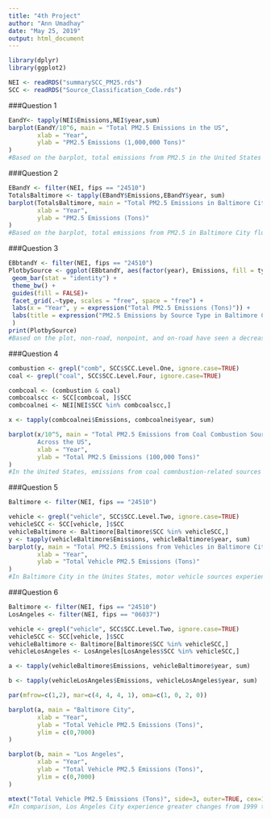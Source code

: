 ---
title: "4th Project"
author: "Ann Umadhay"
date: "May 25, 2019"
output: html_document
---


```{r Packages, echo=TRUE, message=FALSE, warning=FALSE}
library(dplyr)
library(ggplot2)
```

```{r Data, echo=TRUE, message=FALSE, warning=FALSE}
NEI <- readRDS("summarySCC_PM25.rds")
SCC <- readRDS("Source_Classification_Code.rds")
```


###Question 1
```{r Question 1, echo=TRUE, message=FALSE, warning=FALSE}
EandY<- tapply(NEI$Emissions,NEI$year,sum)
barplot(EandY/10^6, main = "Total PM2.5 Emissions in the US",
        xlab = "Year",
        ylab = "PM2.5 Emissions (1,000,000 Tons)"
)
#Based on the barplot, total emissions from PM2.5 in the United States decreased from 1999 to 2008
```

###Question 2
```{r Question 2, echo=TRUE, message=FALSE, warning=FALSE}
EBandY <- filter(NEI, fips == "24510")
TotalsBaltimore <- tapply(EBandY$Emissions,EBandY$year, sum)
barplot(TotalsBaltimore, main = "Total PM2.5 Emissions in Baltimore City", 
        xlab = "Year", 
        ylab = "PM2.5 Emissions (Tons)"
)
#Based on the barplot, total emissions from PM2.5 in Baltimore City fluctuates from 1999 to 2008. There was a decrease from 1999 to 2002, an increase from  2002 to 2005, and an increase from 2005 to 2008.
```



###Question 3
```{r Question 3, echo=TRUE, message=FALSE, warning=FALSE}
EBbtandY <- filter(NEI, fips == "24510")
PlotbySource <- ggplot(EBbtandY, aes(factor(year), Emissions, fill = type)) +
 geom_bar(stat = "identity") +
 theme_bw() + 
 guides(fill = FALSE)+
 facet_grid(.~type, scales = "free", space = "free") + 
 labs(x = "Year", y = expression("Total PM2.5 Emissions (Tons)")) + 
 labs(title = expression("PM2.5 Emissions by Source Type in Baltimore City")
 )
print(PlotbySource)
#Based on the plot, non-road, nonpoint, and on-road have seen a decrease in PM2.5 emissions from 1999 to 2008 while point have had an increase from year 1999 to 2005 and a decline from 2005 to 2008. 
```


###Question 4
```{r Question 4, echo=TRUE, message=FALSE, warning=FALSE}
combustion <- grepl("comb", SCC$SCC.Level.One, ignore.case=TRUE) 
coal <- grepl("coal", SCC$SCC.Level.Four, ignore.case=TRUE) 

combcoal <- (combustion & coal) 
combcoalscc <- SCC[combcoal, ]$SCC 
combcoalnei <- NEI[NEI$SCC %in% combcoalscc,] 

x <- tapply(combcoalnei$Emissions, combcoalnei$year, sum)

barplot(x/10^5, main = "Total PM2.5 Emissions from Coal Combustion Sources
        Across the US", 
        xlab = "Year", 
        ylab = "Total PM2.5 Emissions (100,000 Tons)"
)
#In the United States, emissions from coal comnbustion-related sources experienced a decline from 1999 to 2008.
```

###Question 5
```{r Question 5, echo=TRUE, message=FALSE, warning=FALSE}
Baltimore <- filter(NEI, fips == "24510")

vehicle <- grepl("vehicle", SCC$SCC.Level.Two, ignore.case=TRUE)
vehicleSCC <- SCC[vehicle, ]$SCC
vehicleBaltimore <- Baltimore[Baltimore$SCC %in% vehicleSCC,]
y <- tapply(vehicleBaltimore$Emissions, vehicleBaltimore$year, sum)
barplot(y, main = "Total PM2.5 Emissions from Vehicles in Baltimore City", 
        xlab = "Year", 
        ylab = "Total Vehicle PM2.5 Emissions (Tons)"
)
#In Baltimore City in the Unites States, motor vehicle sources experienced experienced a decline from the 1999 to 2008.
```


###Question 6
```{r Question 6, echo=TRUE, message=FALSE, warning=FALSE}
Baltimore <- filter(NEI, fips == "24510")
LosAngeles <- filter(NEI, fips == "06037")

vehicle <- grepl("vehicle", SCC$SCC.Level.Two, ignore.case=TRUE)
vehicleSCC <- SCC[vehicle, ]$SCC
vehicleBaltimore <- Baltimore[Baltimore$SCC %in% vehicleSCC,]
vehicleLosAngeles <- LosAngeles[LosAngeles$SCC %in% vehicleSCC,]

a <- tapply(vehicleBaltimore$Emissions, vehicleBaltimore$year, sum)

b <- tapply(vehicleLosAngeles$Emissions, vehicleLosAngeles$year, sum)

par(mfrow=c(1,2), mar=c(4, 4, 4, 1), oma=c(1, 0, 2, 0))

barplot(a, main = "Baltimore City",
        xlab = "Year",
        ylab = "Total Vehicle PM2.5 Emissions (Tons)",
        ylim = c(0,7000)
)

barplot(b, main = "Los Angeles",
        xlab = "Year",
        ylab = "Total Vehicle PM2.5 Emissions (Tons)",
        ylim = c(0,7000)
)

mtext("Total Vehicle PM2.5 Emissions (Tons)", side=3, outer=TRUE, cex=1.4)
#In comparison, Los Angeles City experience greater changes from 1999 to 2008. Baltimore City experienced a decline from 1999 to 2002 and didn not seem to have huge decline meanwhile Los Angeles City experienced an increase and decrease in total PM2.5 emissions between years 1999 to 2008.
```